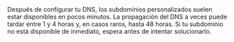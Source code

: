 <Note>
  Después de configurar tu DNS, los subdominios personalizados suelen estar disponibles en pocos minutos. La propagación del DNS a veces puede tardar entre 1 y 4 horas y, en casos raros, hasta 48 horas. Si tu subdominio no está disponible de inmediato, espera antes de intentar solucionarlo.
</Note>
